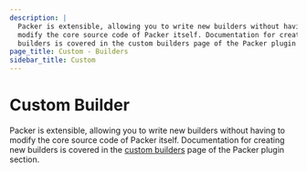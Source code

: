 ```yaml
---
description: |
  Packer is extensible, allowing you to write new builders without having to
  modify the core source code of Packer itself. Documentation for creating new
  builders is covered in the custom builders page of the Packer plugin section.
page_title: Custom - Builders
sidebar_title: Custom
---
```


# Custom Builder

Packer is extensible, allowing you to write new builders without having to
modify the core source code of Packer itself. Documentation for creating new
builders is covered in the [custom
builders](/docs/extending/custom-builders) page of the Packer plugin
section.
